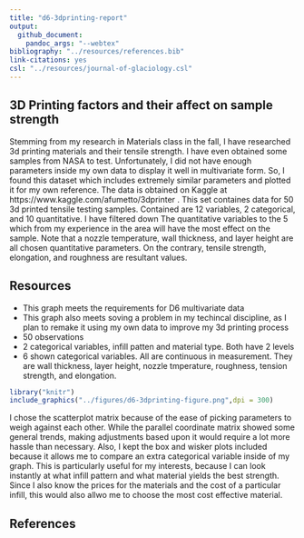 ```yaml
---
title: "d6-3dprinting-report"
output: 
  github_document:
    pandoc_args: "--webtex"
bibliography: "../resources/references.bib"
link-citations: yes
csl: "../resources/journal-of-glaciology.csl"
---
```


## 3D Printing factors and their affect on sample strength
Stemming from my research in Materials class in the fall, I have researched 3d printing materials and their tensile strength. I have even obtained some samples from NASA to test. Unfortunately, I did not have enough parameters inside my own data to display it well in multivariate form. So, I found this dataset which includes extremely similar parameters and plotted it for my own reference. The data is obtained on Kaggle at https://www.kaggle.com/afumetto/3dprinter . This set containes data for 50 3d printed tensile testing samples. Contained are 12 variables, 2 categorical, and 10 quantitative. I have filtered down The quantitative variables to the 5 which from my experience in the area will have the most effect on the sample. Note that a nozzle temperature, wall thickness, and layer height are all chosen quantitative parameters. On the contrary, tensile strength, elongation, and roughness are resultant values.

## Resources
- This graph meets the requirements for D6 multivariate data
- This graph also meets soving a problem in my techincal discipline, as I plan to remake it using my own data to improve my 3d printing process
- 50 observations
- 2 categorical variables, infill patten and material type. Both have 2 levels
- 6 shown categorical variables. All are continuous in measurement. They are wall thickness, layer height, nozzle tmperature, roughness, tension strength, and elongation.






```r
library("knitr")
include_graphics("../figures/d6-3dprinting-figure.png",dpi = 300)
```

I chose the scatterplot matrix because of the ease of picking parameters to weigh against each other. While the parallel coordinate matrix showed some general trends, making adjustments based upon it would require a lot more hassle than necessary. Also, I kept the box and wisker plots included because it allows me to compare an extra categorical variable inside of my graph. This is particularly useful for my interests, because I can look instantly at what infill pattern and what material yields the best strength. Since I also know the prices for the materials and the cost of a particular infill, this would also allwo me to choose the most cost effective material. 









## References